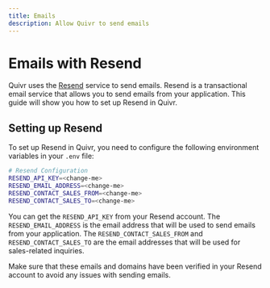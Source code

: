 ```yaml
---
title: Emails
description: Allow Quivr to send emails
---
```


# Emails with Resend

Quivr uses the [Resend](https://resend.com/) service to send emails. Resend is a transactional email service that allows you to send emails from your application. This guide will show you how to set up Resend in Quivr.

## Setting up Resend

To set up Resend in Quivr, you need to configure the following environment variables in your `.env` file:

```bash
# Resend Configuration
RESEND_API_KEY=<change-me>
RESEND_EMAIL_ADDRESS=<change-me>
RESEND_CONTACT_SALES_FROM=<change-me>
RESEND_CONTACT_SALES_TO=<change-me>
```

You can get the `RESEND_API_KEY` from your Resend account. The `RESEND_EMAIL_ADDRESS` is the email address that will be used to send emails from your application. The `RESEND_CONTACT_SALES_FROM` and `RESEND_CONTACT_SALES_TO` are the email addresses that will be used for sales-related inquiries.

Make sure that these emails and domains have been verified in your Resend account to avoid any issues with sending emails.
